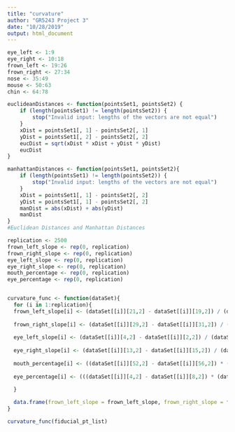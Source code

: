---
title: "curvature"
author: "GR5243 Project 3"
date: "10/28/2019"
output: html_document
---

```{r}
eye_left <- 1:9
eye_right <- 10:18
frown_left <- 19:26
frown_right <- 27:34
nose <- 35:49
mouse <- 50:63
chin <- 64:78

euclideanDistances <- function(pointsSet1, pointsSet2) {
    if (length(pointsSet1) != length(pointsSet2)) {
        stop("Invalid input: lengths of the vectors are not equal")
    }
    xDist = pointsSet1[, 1] - pointsSet2[, 1]
    yDist = pointsSet1[, 2] - pointsSet2[, 2]
    eucDist = sqrt(xDist * xDist + yDist * yDist)
    eucDist
}

manhattanDistances <- function(pointsSet1, pointsSet2){
    if (length(pointsSet1) != length(pointsSet2)) {
        stop("Invalid input: lengths of the vectors are not equal")
    }
    xDist = pointsSet1[, 1] - pointsSet2[, 2]
    yDist = pointsSet1[, 1] - pointsSet2[, 2]
    manDist = abs(xDist) + abs(yDist)
    manDist
}
#Euclidean Distances and Manhattan Distances
```

```{r}
replication <- 2500
frown_left_slope <- rep(0, replication)
frown_right_slope <- rep(0, replication)
eye_left_slope <- rep(0, replication)
eye_right_slope <- rep(0, replication)
mouth_percentage <- rep(0, replication)
eye_percentage <- rep(0, replication)


curvature_func <- function(dataSet){
  for (i in 1:replication){
  frown_left_slope[i] <- (dataSet[[i]][21,2] - dataSet[[i]][19,2]) / (dataSet[[i]][21,1] - dataSet[[i]][19,1])
  
  frown_right_slope[i] <- (dataSet[[i]][29,2] - dataSet[[i]][31,2]) / (dataSet[[i]][31,1] - dataSet[[i]][29,1])
  
  eye_left_slope[i] <- (dataSet[[i]][4,2] - dataSet[[i]][2,2]) / (dataSet[[i]][4,1] - dataSet[[i]][2,1])
  
  eye_right_slope[i] <- (dataSet[[i]][13,2] - dataSet[[i]][15,2]) / (dataSet[[i]][15,1] - dataSet[[i]][13,1])
  
  mouth_percentage[i] <- ((dataSet[[i]][52,2] - dataSet[[i]][56,2]) * (dataSet[[i]][54,1] - dataSet[[i]][50,1])) / ((dataSet[[i]][78,1] - dataSet[[i]][64,1]) * (dataSet[[i]][35,2] - dataSet[[i]][71,2]))
  
  eye_percentage[i] <- (((dataSet[[i]][4,2] - dataSet[[i]][8,2]) * (dataSet[[i]][6,1] - dataSet[[i]][2,1])) + ((dataSet[[i]][13,2] - dataSet[[i]][17,2]) * (dataSet[[i]][15,1] - dataSet[[i]][11,1]))) / ((dataSet[[i]][78,1] - dataSet[[i]][64,1]) * (dataSet[[i]][35,2] - dataSet[[i]][71,2]))

  }
  
  data.frame(frown_left_slope = frown_left_slope, frown_right_slope = frown_right_slope, eye_left_slope = eye_left_slope, eye_right_slope = eye_right_slope,                  mouth_percentage = mouth_percentage, eye_percentage = eye_percentage)
}

curvature_func(fiducial_pt_list)

```
